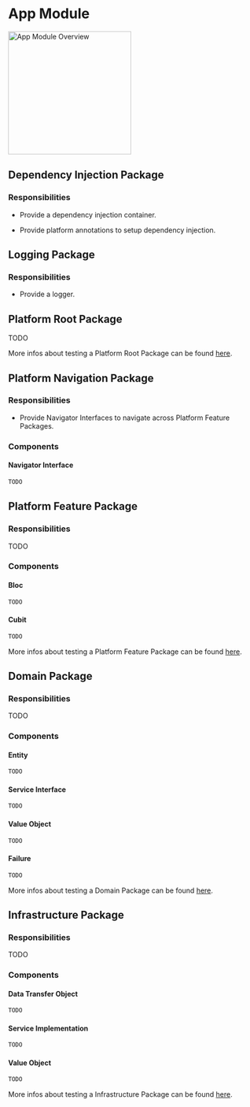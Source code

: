 # App Module

<Image
  src="assets/app_module_overview.svg"
  alt="App Module Overview"
  zoom={true}
  height="250"
/>

## Dependency Injection Package

### Responsibilities

- Provide a dependency injection container.

- Provide platform annotations to setup dependency injection.

## Logging Package

### Responsibilities

- Provide a logger.

## Platform Root Package

TODO

More infos about testing a Platform Root Package can be found [here](/architecture/testing#testing-platform-root-package).

## Platform Navigation Package

### Responsibilities

- Provide Navigator Interfaces to navigate across Platform Feature Packages.

### Components

#### Navigator Interface

```dart
TODO
```

## Platform Feature Package

### Responsibilities

TODO

### Components

#### Bloc

```dart
TODO
```

#### Cubit

```dart
TODO
```

More infos about testing a Platform Feature Package can be found [here](/architecture/testing#testing-platform-feature-package).

## Domain Package

### Responsibilities

TODO

### Components

#### Entity

```dart
TODO
```

#### Service Interface

```dart
TODO
```

#### Value Object

```dart
TODO
```

#### Failure

```dart
TODO
```

More infos about testing a Domain Package can be found [here](/architecture/testing#testing-domain-package).

## Infrastructure Package

### Responsibilities

TODO

### Components

#### Data Transfer Object

```dart
TODO
```

#### Service Implementation

```dart
TODO
```

#### Value Object

```dart
TODO
```

More infos about testing a Infrastructure Package can be found [here](/architecture/testing#testing-infrastructure-package).
